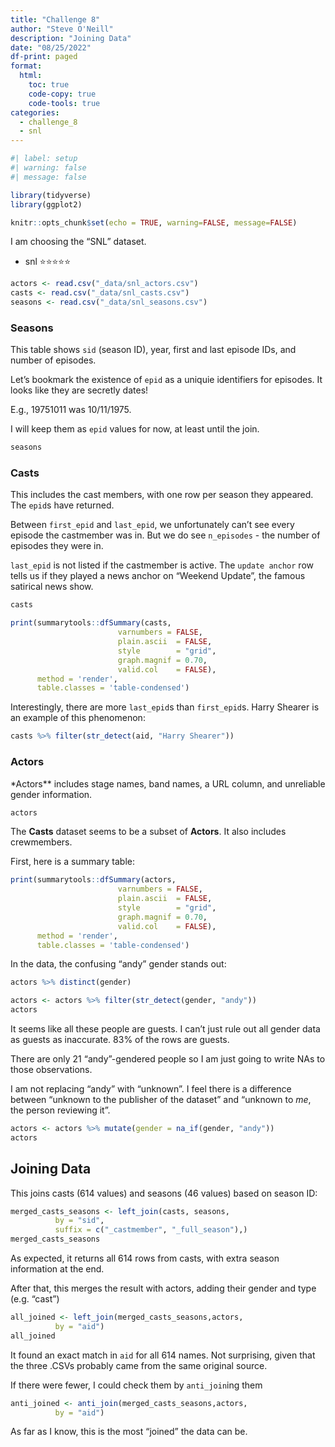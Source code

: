 ```yaml
---
title: "Challenge 8"
author: "Steve O'Neill"
description: "Joining Data"
date: "08/25/2022"
df-print: paged
format:
  html:
    toc: true
    code-copy: true
    code-tools: true
categories:
  - challenge_8
  - snl
---
```


```r
#| label: setup
#| warning: false
#| message: false

library(tidyverse)
library(ggplot2)

knitr::opts_chunk$set(echo = TRUE, warning=FALSE, message=FALSE)
```

I am choosing the "SNL" dataset.

  - snl ⭐⭐⭐⭐⭐

```r
actors <- read.csv("_data/snl_actors.csv")
casts <- read.csv("_data/snl_casts.csv")
seasons <- read.csv("_data/snl_seasons.csv")
```

### Seasons

This table shows `sid` (season ID), year, first and last episode IDs, and number of episodes.

Let's bookmark the existence of `epid` as a uniquie identifiers for episodes. It looks like they are secretly dates!

E.g., 19751011 was 10/11/1975. 

I will keep them as `epid` values for now, at least until the join.


```r
seasons
```
### Casts 

This includes the cast members, with one row per season they  appeared. The `epid`s have returned. 

Between `first_epid` and `last_epid`, we unfortunately can't see every episode the castmember was in. But we do see `n_episodes` - the number of episodes they were in.

`last_epid` is not listed if the castmember is active. The `update anchor` row tells us if they played a news anchor on "Weekend Update", the famous satirical news show. 

```r
casts
```
```r
print(summarytools::dfSummary(casts,
                        varnumbers = FALSE,
                        plain.ascii  = FALSE, 
                        style        = "grid", 
                        graph.magnif = 0.70, 
                        valid.col    = FALSE),
      method = 'render',
      table.classes = 'table-condensed')
```
Interestingly, there are more `last_epid`s than `first_epid`s. Harry Shearer is an example of this phenomenon:

```r
casts %>% filter(str_detect(aid, "Harry Shearer"))
```

### Actors

*Actors** includes  stage names, band names, a URL column, and unreliable gender information.

```r
actors
```


The **Casts** dataset seems to be a subset of **Actors**. It also includes crewmembers. 

First, here is a summary table:

```r
print(summarytools::dfSummary(actors,
                        varnumbers = FALSE,
                        plain.ascii  = FALSE, 
                        style        = "grid", 
                        graph.magnif = 0.70, 
                        valid.col    = FALSE),
      method = 'render',
      table.classes = 'table-condensed')
```

In the data, the confusing "andy" gender stands out:

```r
actors %>% distinct(gender)
```
```r
actors <- actors %>% filter(str_detect(gender, "andy"))
actors
```

It seems like all these people are guests. I can't just rule out all gender data as guests as inaccurate. 83% of the rows are guests.

There are only 21 "andy"-gendered people so I am just going to write NAs to those observations.

I am not replacing "andy" with "unknown". I feel there is a difference between "unknown to the publisher of the dataset" and "unknown to *me*, the person reviewing it".

```r
actors <- actors %>% mutate(gender = na_if(gender, "andy"))
actors
```

## Joining Data

This joins casts (614 values) and seasons (46 values) based on season ID:

```r
merged_casts_seasons <- left_join(casts, seasons,
          by = "sid",
          suffix = c("_castmember", "_full_season"),)
merged_casts_seasons
```
As expected, it returns all 614 rows from casts, with extra season information at the end.

After that, this merges the result with actors, adding their gender and type (e.g. "cast")

```r
all_joined <- left_join(merged_casts_seasons,actors,
          by = "aid")
all_joined
```

It found an exact match in `aid` for all 614 names. Not surprising, given that the three .CSVs probably came from the same original source.

If there were fewer, I could check them by `anti_join`ing them

```r
anti_joined <- anti_join(merged_casts_seasons,actors,
          by = "aid")
```

As far as I know, this is the most "joined" the data can be.
